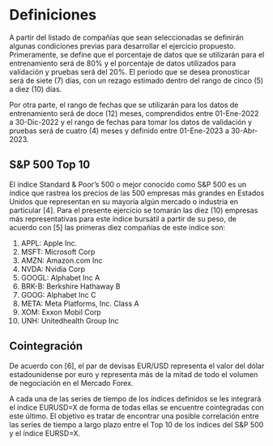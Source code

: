 # Definiciones

A partir del listado de compañías que sean seleccionadas se definirán algunas condiciones previas para desarrollar el ejercicio propuesto. Primeramente, se define que el porcentaje de datos que se utilizarán para el entrenamiento será de 80% y el porcentaje de datos utilizados para validación y pruebas será del 20%.
El periodo que se desea pronosticar será de siete (7) días, con un rezago estimado dentro del rango de cinco (5) a diez (10) días. 

Por otra parte, el rango de fechas que se utilizarán para los datos de entrenamiento será de doce (12) meses, comprendidos entre 01-Ene-2022 a 30-Dic-2022 y el rango de fechas para tomar los datos de validación y pruebas será de cuatro (4) meses y definido entre 01-Ene-2023 a 30-Abr-2023.

## S&P 500 Top 10

El índice Standard & Poor’s 500 o mejor conocido como S&P 500 es un índice que rastrea los precios de las 500 empresas más grandes en Estados Unidos que representan en su mayoría algún mercado o industria en particular [4].
Para el presente ejercicio se tomarán las diez (10) empresas más representativas para este índice bursátil a partir de su peso, de acuerdo con [5] las primeras diez compañías de este índice son:

1.	APPL: Apple Inc.
2.	MSFT: Microsoft Corp
3.	AMZN: Amazon.com Inc
4.	NVDA: Nvidia Corp
5.	GOOGL: Alphabet Inc A
6.	BRK-B: Berkshire Hathaway B
7.	GOOG: Alphabet Inc C
8.	META: Meta Platforms, Inc. Class A
9.	XOM: Exxon Mobil Corp
10.	UNH: Unitedhealth Group Inc

## Cointegración 

De acuerdo con [6], el par de devisas EUR/USD representa el valor del dólar estadounidense por euro y representa más de la mitad de todo el volumen de negociación en el Mercado Forex.

A cada una de las series de tiempo de los índices definidos se les integrará el índice EURUSD=X de forma de todas ellas se encuentre cointegradas con este último. El objetivo es tratar de encontrar una posible correlación entre las series de tiempo a largo plazo entre el Top 10 de los índices del S&P 500 y el índice EURSD=X.
